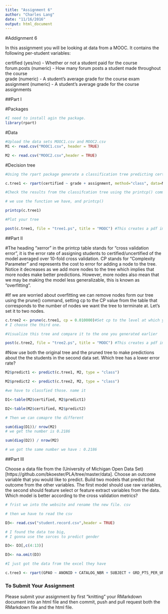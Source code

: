 ```yaml
---
title: "Assignment 6"
author: "Charles Lang"
date: "11/16/2016"
output: html_document
---
```

#Addignment 6

In this assignment you will be looking at data from a MOOC. It contains the following per-student variables:

certified (yes/no) - Whether or not a student paid for the course  
forum.posts (numeric) - How many forum posts a student made throughout the course  
grade (numeric) - A student's average grade for the course exam  
assignment (numeric) - A student's average grade for the course assignments  

##Part I

#Packages
```r
#I need to install agin the package.
library(rpart)
```

#Data
```r
#Upload the data sets MOOC1.csv and MOOC2.csv
M1 <- read.csv("MOOC1.csv", header = TRUE)

M2 <- read.csv("MOOC2.csv",header = TRUE)

```

#Decision tree
```r
#Using the rpart package generate a classification tree predicting certified from the other variables in the M1 data frame. Which variables should you use?

c.tree1 <- rpart(certified ~ grade + assignment, method="class", data=M1)

#Check the results from the classifcation tree using the printcp() command

# we use the function we have, and printcp()

printcp(c.tree1)

#Plot your tree

post(c.tree1, file = "tree1.ps", title = "MOOC") #This creates a pdf image of the tree

```

##Part II

#The heading "xerror" in the printcp table stands for "cross validation error", it is the error rate of assigning students to certified/uncertified of the model averaged over 10-fold cross validation. CP stands for "Complexity Parameter" and represents the cost to error for adding a node to the tree. Notice it decreases as we add more nodes to the tree which implies that more nodes make better predictions. However, more nodes also mean that we may be making the model less generalizable, this is known as "overfitting".

#If we are worried about overfitting we can remove nodes form our tree using the prune() command, setting cp to the CP value from the table that corresponds to the number of nodes we want the tree to terminate at. Let's set it to two nodes.

```r
c.tree2 <- prune(c.tree1, cp = 0.010000)#Set cp to the level at which you want the tree to end
# I choose the third one.

#Visualize this tree and compare it to the one you generated earlier

post(c.tree2, file = "tree2.ps", title = "MOOC") #This creates a pdf image of the tree
```

#Now use both the original tree and the pruned tree to make predictions about the the students in the second data set. Which tree has a lower error rate?

```r
M2$predict1 <- predict(c.tree1, M2, type = "class")

M2$predict2 <- predict(c.tree2, M2, type = "class")

#we have to classfied those. name it

D1<-table(M2$certified, M2$predict1)

D2<-table(M2$certified, M2$predict2)

# Then we can comapre the different 

sum(diag(D1))/ nrow(M2)
# we get the number is 0.2186

sum(diag(D2)) / nrow(M2)

# we got the same number we have : 0.2186


```

##Part III

Choose a data file from the (University of Michigan Open Data Set)[https://github.com/bkoester/PLA/tree/master/data]. Choose an outcome variable that you would like to predict. Build two models that predict that outcome from the other variables. The first model should use raw variables, the second should feature select or feature extract variables from the data. Which model is better according to the cross validation metrics?

```r
# frist we into the website and rename the new file. csv

# then we have to read the csv

D3<- read.csv("student.record.csv",header = TRUE)

# I found the data too big, 
# I gonna use the sorces to predict gender

D3<- D3[,c(4:13)]

D3<- na.omit(D3)

#I just got the data from the excel they have

c.tree3 <- rpart(GPAO ~ ANONID + CATALOG_NBR + SUBJECT + GRD_PTS_PER_UNIT + DIV + ANON_INSTR_ID + TERM, data = D4)


```


### To Submit Your Assignment

Please submit your assignment by first "knitting" your RMarkdown document into an html file and then commit, push and pull request both the RMarkdown file and the html file.